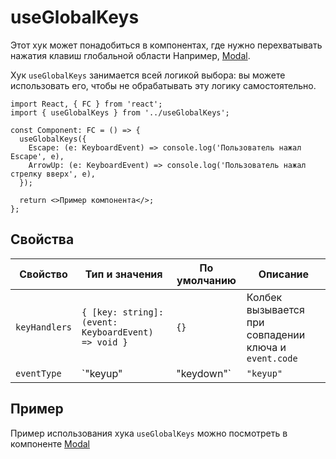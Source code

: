 <Meta title="Hooks|useGlobalKeys" id="useGlobalKeys" />

# useGlobalKeys

Этот хук может понадобиться в компонентах, где нужно перехватывать нажатия клавиш глобальной области
Например, [Modal](/?path=/story/components-modal--playground).

Хук `useGlobalKeys` занимается всей логикой выбора: вы можете использовать его,
чтобы не обрабатывать эту логику самостоятельно.

```tsx
import React, { FC } from 'react';
import { useGlobalKeys } from '../useGlobalKeys';

const Component: FC = () => {
  useGlobalKeys({
    Escape: (e: KeyboardEvent) => console.log('Пользователь нажал Escape', e),
    ArrowUp: (e: KeyboardEvent) => console.log('Пользователь нажал стрелку вверх', e),
  });

  return <>Пример компонента</>;
};
```

## Свойства

| Свойство      | Тип и значения                                      | По умолчанию | Описание                                              |
| ------------- | --------------------------------------------------- | ------------ | ----------------------------------------------------- |
| `keyHandlers` | `{ [key: string]: (event: KeyboardEvent) => void }` | `{}`         | Колбек вызывается при совпадении ключа и `event.code` |
| `eventType`   | `"keyup" | "keydown"`                               | `"keyup"`    | Тип события, на которые подписываемся                 |

## Пример

Пример использования хука `useGlobalKeys` можно посмотреть в компоненте [Modal](https://github.com/gazprom-neft/consta-uikit/blob/master/src/components/Modal/Modal.tsx)
